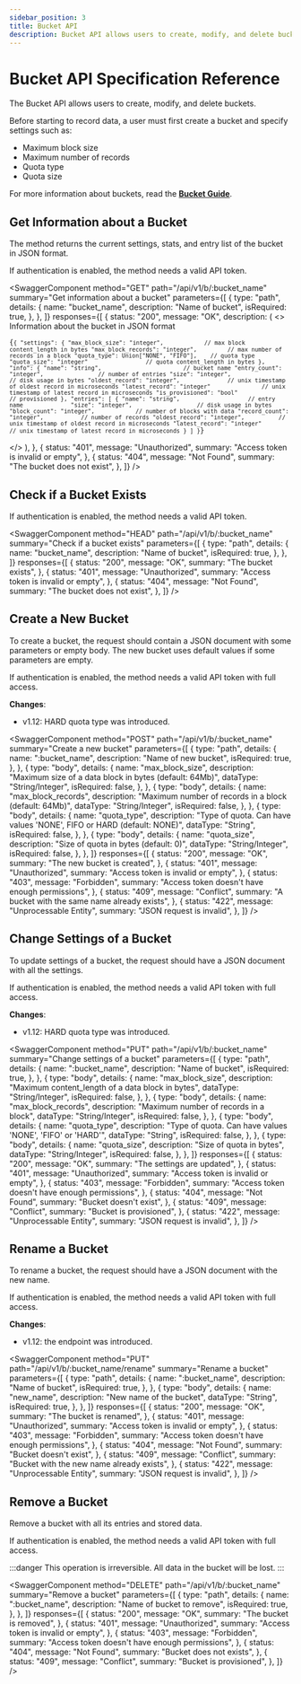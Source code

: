 ```yaml
---
sidebar_position: 3
title: Bucket API
description: Bucket API allows users to create, modify, and delete buckets.
---
```


<head>
  <link
    rel="canonical"
    href="https://www.reduct.store/docs/http-api/bucket-api"
  />
</head>


# Bucket API Specification Reference

The Bucket API allows users to create, modify, and delete buckets.

Before starting to record data, a user must first create a bucket and specify settings such as:

- Maximum block size
- Maximum number of records
- Quota type
- Quota size

For more information about buckets, read the [**Bucket Guide**](../guides/buckets).

## Get Information about a Bucket

The method returns the current settings, stats, and entry list of the
bucket in JSON format.

If authentication is enabled, the method needs a valid API token.

<SwaggerComponent
  method="GET"
  path="/api/v1/b/:bucket_name"
  summary="Get information about a bucket"
  parameters={[
    {
      type: "path",
      details: {
        name: "bucket_name",
        description: "Name of bucket",
        isRequired: true,
      },
    },
  ]}
  responses={[
    {
      status: "200",
      message: "OK",
      description: (
        <>
          Information about the bucket in JSON format
          <pre>
            <code>{`{
  "settings": {
        "max_block_size": "integer",            // max block content_length in bytes
        "max_block_records": "integer",         // max number of records in a block
        "quota_type": Union["NONE", "FIFO"],    // quota type
        "quota_size": "integer"                 // quota content_length in bytes
    },
    "info": {
        "name": "string",                        // bucket name
        "entry_count": "integer",                // number of entries
        "size": "integer",                       // disk usage in bytes
        "oldest_record": "integer",              // unix timestamp of oldest record in microseconds
        "latest_record": "integer"               // unix timestamp of latest record in microseconds
        "is_provisioned": "bool"                 // provisioned
    },
    "entries": [
        {
            "name": "string",                    // entry name             
            "size": "integer",                   // disk usage in bytes
            "block_count": "integer",            // number of blocks with data
            "record_count": "integer",           // number of records
            "oldest_record": "integer",          // unix timestamp of oldest record in microseconds
            "latest_record": "integer"           // unix timestamp of latest record in microseconds
        }
    ]
}`}</code>
          </pre>
        </>
      ),
    },
    {
      status: "401",
      message: "Unauthorized",
      summary: "Access token is invalid or empty",
    },
    {
      status: "404",
      message: "Not Found",
      summary: "The bucket does not exist",
    },
  ]}
/>

## Check if a Bucket Exists

If authentication is enabled, the method needs a valid API token.

<SwaggerComponent
  method="HEAD"
  path="/api/v1/b/:bucket_name"
  summary="Check if a bucket exists"
  parameters={[
    {
      type: "path",
      details: {
        name: "bucket_name",
        description: "Name of bucket",
        isRequired: true,
      },
    },
  ]}
  responses={[
    {
      status: "200",
      message: "OK",
      summary: "The bucket exists",
    },
    {
      status: "401",
      message: "Unauthorized",
      summary: "Access token is invalid or empty",
    },
    {
      status: "404",
      message: "Not Found",
      summary: "The bucket does not exist",
    },
  ]}
/>

## Create a New Bucket

To create a bucket, the request should contain a JSON document with some
parameters or empty body. The new bucket uses default values if some
parameters are empty.

If authentication is enabled, the method needs a valid API token with full
access.

**Changes**:

- v1.12: HARD quota type was introduced.

<SwaggerComponent
  method="POST"
  path="/api/v1/b/:bucket_name"
  summary="Create a new bucket"
  parameters={[
    {
      type: "path",
      details: {
        name: ":bucket_name",
        description: "Name of new bucket",
        isRequired: true,
      },
    },
    {
      type: "body",
      details: {
        name: "max_block_size",
        description: "Maximum size of a data block in bytes (default: 64Mb)",
        dataType: "String/Integer",
        isRequired: false,
      },
    },
    {
      type: "body",
      details: {
        name: "max_block_records",
        description: "Maximum number of records in a block (default: 64Mb)",
        dataType: "String/Integer",
        isRequired: false,
      },
    },
    {
      type: "body",
      details: {
        name: "quota_type",
        description:
          "Type of quota. Can have values 'NONE', FIFO or HARD (default: NONE)",
        dataType: "String",
        isRequired: false,
      },
    },
    {
      type: "body",
      details: {
        name: "quota_size",
        description: "Size of quota in bytes (default: 0)",
        dataType: "String/Integer",
        isRequired: false,
      },
    },
  ]}
  responses={[
    {
      status: "200",
      message: "OK",
      summary: "The new bucket is created",
    },
    {
      status: "401",
      message: "Unauthorized",
      summary: "Access token is invalid or empty",
    },
    {
      status: "403",
      message: "Forbidden",
      summary: "Access token doesn't have enough permissions",
    },
    {
      status: "409",
      message: "Conflict",
      summary: "A bucket with the same name already exists",
    },
    {
      status: "422",
      message: "Unprocessable Entity",
      summary: "JSON request is invalid",
    },
  ]}
/>

## Change Settings of a Bucket

To update settings of a bucket, the request should have a JSON document
with all the settings.

If authentication is enabled, the method needs a valid API token with full access.

**Changes**:

- v1.12: HARD quota type was introduced.

<SwaggerComponent
  method="PUT"
  path="/api/v1/b/:bucket_name"
  summary="Change settings of a bucket"
  parameters={[
    {
      type: "path",
      details: {
        name: ":bucket_name",
        description: "Name of bucket",
        isRequired: true,
      },
    },
    {
      type: "body",
      details: {
        name: "max_block_size",
        description: "Maximum content_length of a data block in bytes",
        dataType: "String/Integer",
        isRequired: false,
      },
    },
    {
      type: "body",
      details: {
        name: "max_block_records",
        description: "Maximum number of records in a block",
        dataType: "String/Integer",
        isRequired: false,
      },
    },
    {
      type: "body",
      details: {
        name: "quota_type",
        description: "Type of quota. Can have values 'NONE', 'FIFO' or 'HARD'",
        dataType: "String",
        isRequired: false,
      },
    },
    {
      type: "body",
      details: {
        name: "quota_size",
        description: "Size of quota in bytes",
        dataType: "String/Integer",
        isRequired: false,
      },
    },
  ]}
  responses={[
    {
      status: "200",
      message: "OK",
      summary: "The settings are updated",
    },
    {
      status: "401",
      message: "Unauthorized",
      summary: "Access token is invalid or empty",
    },
    {
      status: "403",
      message: "Forbidden",
      summary: "Access token doesn't have enough permissions",
    },
    {
      status: "404",
      message: "Not Found",
      summary: "Bucket doesn't exist",
    },
    {
      status: "409",
      message: "Conflict",
      summary: "Bucket is provisioned",
    },
    {
      status: "422",
      message: "Unprocessable Entity",
      summary: "JSON request is invalid",
    },
  ]}
/>

## Rename a Bucket

To rename a bucket, the request should have a JSON document with the new name.

If authentication is enabled, the method needs a valid API token with full access.

**Changes**:

- v1.12: the endpoint was introduced.

<SwaggerComponent
  method="PUT"
  path="/api/v1/b/:bucket_name/rename"
  summary="Rename a bucket"
  parameters={[
    {
      type: "path",
      details: {
        name: ":bucket_name",
        description: "Name of bucket",
        isRequired: true,
      },
    },
    {
      type: "body",
      details: {
        name: "new_name",
        description: "New name of the bucket",
        dataType: "String",
        isRequired: true,
      },
    },
  ]}
  responses={[
    {
      status: "200",
      message: "OK",
      summary: "The bucket is renamed",
    },
    {
      status: "401",
      message: "Unauthorized",
      summary: "Access token is invalid or empty",
    },
    {
      status: "403",
      message: "Forbidden",
      summary: "Access token doesn't have enough permissions",
    },
    {
      status: "404",
      message: "Not Found",
      summary: "Bucket doesn't exist",
    },
    {
      status: "409",
      message: "Conflict",
      summary: "Bucket with the new name already exists",
    },
    {
      status: "422",
      message: "Unprocessable Entity",
      summary: "JSON request is invalid",
    },
  ]}
/>

## Remove a Bucket

Remove a bucket with all its entries and stored data.

If authentication is enabled, the method needs a valid API token with full
access.

:::danger
This operation is irreversible. All data in the bucket will be lost.
:::

<SwaggerComponent
  method="DELETE"
  path="/api/v1/b/:bucket_name"
  summary="Remove a bucket"
  parameters={[
    {
      type: "path",
      details: {
        name: ":bucket_name",
        description: "Name of bucket to remove",
        isRequired: true,
      },
    },
  ]}
  responses={[
    {
      status: "200",
      message: "OK",
      summary: "The bucket is removed",
    },
    {
      status: "401",
      message: "Unauthorized",
      summary: "Access token is invalid or empty",
    },
    {
      status: "403",
      message: "Forbidden",
      summary: "Access token doesn't have enough permissions",
    },
    {
      status: "404",
      message: "Not Found",
      summary: "Bucket does not exists",
    },
    {
      status: "409",
      message: "Conflict",
      summary: "Bucket is provisioned",
    },
  ]}
/>
